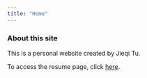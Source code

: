 ```yaml
---
title: "Home"
---
```


### About this site

This is a personal website created by Jieqi Tu.

To access the resume page, click [here](resume.html).